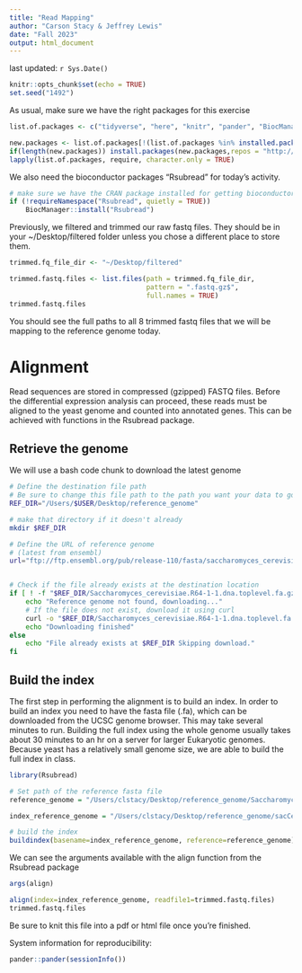 ```yaml
---
title: "Read Mapping"
author: "Carson Stacy & Jeffrey Lewis"
date: "Fall 2023"
output: html_document
---
```


last updated: `r Sys.Date()`

```r
knitr::opts_chunk$set(echo = TRUE)
set.seed("1492")
```


As usual, make sure we have the right packages for this exercise

```r

list.of.packages <- c("tidyverse", "here", "knitr", "pander", "BiocManager")

new.packages <- list.of.packages[!(list.of.packages %in% installed.packages()[,"Package"])]
if(length(new.packages)) install.packages(new.packages,repos = "http://cran.us.r-project.org")
lapply(list.of.packages, require, character.only = TRUE)

```

We also need the bioconductor packages "Rsubread" for today's activity.

```r
# make sure we have the CRAN package installed for getting bioconductor packages
if (!requireNamespace("Rsubread", quietly = TRUE))
    BiocManager::install("Rsubread")
```

Previously, we filtered and trimmed our raw fastq files. They should be in your ~/Desktop/filtered folder unless you chose a different place to store them.
```r
trimmed.fq_file_dir <- "~/Desktop/filtered"

trimmed.fastq.files <- list.files(path = trimmed.fq_file_dir, 
                                  pattern = ".fastq.gz$", 
                                  full.names = TRUE)
trimmed.fastq.files
```

You should see the full paths to all 8 trimmed fastq files that we will be mapping to the reference genome today.

# Alignment

Read sequences are stored in compressed (gzipped) FASTQ files. Before the differential expression analysis can proceed, these reads must be aligned to the yeast genome and counted into annotated genes. This can be achieved with functions in the Rsubread package.

## Retrieve the genome

We will use a bash code chunk to download the latest genome
```bash
# Define the destination file path
# Be sure to change this file path to the path you want your data to go
REF_DIR="/Users/$USER/Desktop/reference_genome"

# make that directory if it doesn't already
mkdir $REF_DIR

# Define the URL of reference genome
# (latest from ensembl)
url="ftp://ftp.ensembl.org/pub/release-110/fasta/saccharomyces_cerevisiae/dna/Saccharomyces_cerevisiae.R64-1-1.dna.toplevel.fa.gz"


# Check if the file already exists at the destination location
if [ ! -f "$REF_DIR/Saccharomyces_cerevisiae.R64-1-1.dna.toplevel.fa.gz" ]; then
    echo "Reference genome not found, downloading..."
    # If the file does not exist, download it using curl
    curl -o "$REF_DIR/Saccharomyces_cerevisiae.R64-1-1.dna.toplevel.fa.gz" "$url"
    echo "Downloading finished"
else
    echo "File already exists at $REF_DIR Skipping download."
fi
```


## Build the index

The first step in performing the alignment is to build an index. In order to build an index you need to have the fasta file (.fa), which can be downloaded from the UCSC genome browser.  This may take several minutes to run. Building the full index using the whole genome usually takes about 30 minutes to an hr on a server for larger Eukaryotic genomes. Because yeast has a relatively small genome size, we are able to build the full index in class.

```r
library(Rsubread)

# Set path of the reference fasta file
reference_genome = "/Users/clstacy/Desktop/reference_genome/Saccharomyces_cerevisiae.R64-1-1.dna.toplevel.fa.gz"

index_reference_genome = "/Users/clstacy/Desktop/reference_genome/sacCer3"

# build the index
buildindex(basename=index_reference_genome, reference=reference_genome)
```

We can see the arguments available with the align function from the Rsubread package
```r
args(align)
```


```r
align(index=index_reference_genome, readfile1=trimmed.fastq.files)
trimmed.fastq.files
```










Be sure to knit this file into a pdf or html file once you're finished.

System information for reproducibility:

```r
pander::pander(sessionInfo())
```


